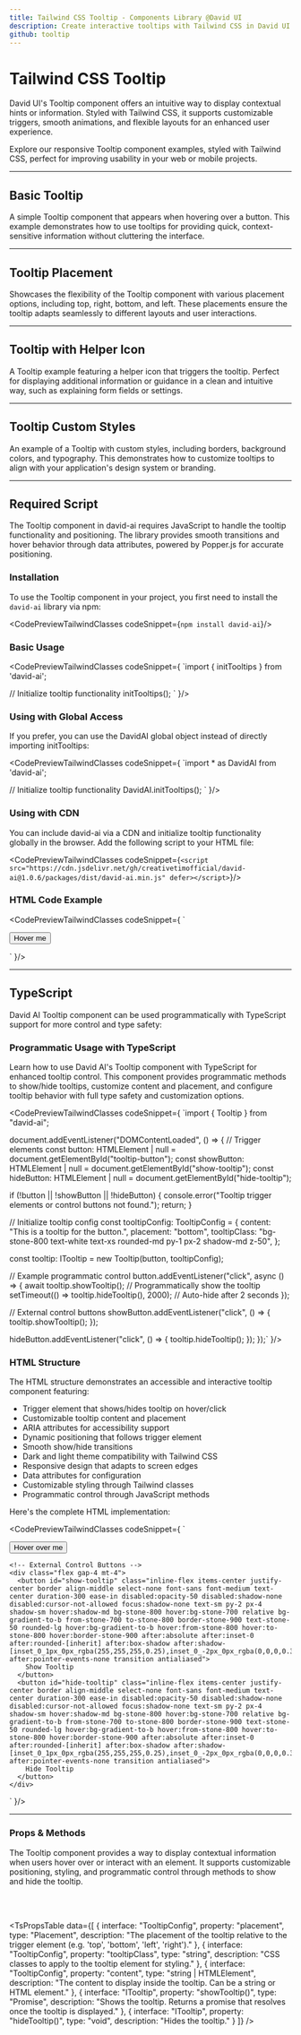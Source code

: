 ```yaml
---
title: Tailwind CSS Tooltip - Components Library @David UI
description: Create interactive tooltips with Tailwind CSS in David UI. Explore a variety of tooltip examples with complete code snippets for free.
github: tooltip
---
```


<ScriptLoader />

<InfoBadge />

# Tailwind CSS Tooltip

David UI's Tooltip component offers an intuitive way to display contextual hints or information. Styled with Tailwind CSS, it supports customizable triggers, smooth animations, and flexible layouts for an enhanced user experience.

Explore our responsive Tooltip component examples, styled with Tailwind CSS, perfect for improving usability in your web or mobile projects.

---

## Basic Tooltip

A simple Tooltip component that appears when hovering over a button. This example demonstrates how to use tooltips for providing quick, context-sensitive information without cluttering the interface.

<PreviewWithCode relativePath="tooltip/tooltip-demo.tsx" language="html" />

---

## Tooltip Placement

Showcases the flexibility of the Tooltip component with various placement options, including top, right, bottom, and left. These placements ensure the tooltip adapts seamlessly to different layouts and user interactions.

<PreviewWithCode relativePath="tooltip/tooltip-placement.tsx" language="html" />

---

## Tooltip with Helper Icon

A Tooltip example featuring a helper icon that triggers the tooltip. Perfect for displaying additional information or guidance in a clean and intuitive way, such as explaining form fields or settings.


<PreviewWithCode relativePath="tooltip/tooltip-with-helper-icon.tsx" language="html" />

---

## Tooltip Custom Styles

An example of a Tooltip with custom styles, including borders, background colors, and typography. This demonstrates how to customize tooltips to align with your application's design system or branding.

<PreviewWithCode relativePath="tooltip/tooltip-custom-styles.tsx" language="html" />

--- 

## Required Script

The Tooltip component in david-ai requires JavaScript to handle the tooltip functionality and positioning. The library provides smooth transitions and hover behavior through data attributes, powered by Popper.js for accurate positioning.

### Installation

To use the Tooltip component in your project, you first need to install the `david-ai` library via npm:

<CodePreviewTailwindClasses codeSnippet={`npm install david-ai`}/>

### Basic Usage

<CodePreviewTailwindClasses codeSnippet={
`import { initTooltips } from 'david-ai';

// Initialize tooltip functionality
initTooltips();
`
}/>

### Using with Global Access
If you prefer, you can use the DavidAI global object instead of directly importing initTooltips:

<CodePreviewTailwindClasses codeSnippet={
`import * as DavidAI from 'david-ai';

// Initialize tooltip functionality
DavidAI.initTooltips();
`
}/>

### Using with CDN
You can include david-ai via a CDN and initialize tooltip functionality globally in the browser. Add the following script to your HTML file:

<CodePreviewTailwindClasses codeSnippet={`<script src="https://cdn.jsdelivr.net/gh/creativetimofficial/david-ai@1.0.6/packages/dist/david-ai.min.js" defer></script>`}/>

### HTML Code Example

<CodePreviewTailwindClasses codeSnippet={
`<div class="flex justify-center">
  <button type="button" 
          data-dui-toggle="tooltip" 
          data-dui-placement="top"
          data-dui-title="Tooltip Title"
          data-dui-tooltip-class="bg-stone-800 text-white text-xs rounded-md py-1 px-2 shadow-md z-50"
          class="inline-flex items-center justify-center border align-middle select-none font-sans font-medium text-center duration-300 ease-in disabled:opacity-50 disabled:shadow-none disabled:cursor-not-allowed focus:shadow-none text-sm py-2 px-4 shadow-sm hover:shadow-md bg-stone-800 hover:bg-stone-700 relative bg-gradient-to-b from-stone-700 to-stone-800 border-stone-900 text-stone-50 rounded-lg hover:bg-gradient-to-b hover:from-stone-800 hover:to-stone-800 hover:border-stone-900 after:absolute after:inset-0 after:rounded-[inherit] after:box-shadow after:shadow-[inset_0_1px_0px_rgba(255,255,255,0.25),inset_0_-2px_0px_rgba(0,0,0,0.35)] after:pointer-events-none transition antialiased">
    Hover me
  </button>
</div>`
}/>

---

## TypeScript

David AI Tooltip component can be used programmatically with TypeScript support for more control and type safety:

### Programmatic Usage with TypeScript

Learn how to use David AI's Tooltip component with TypeScript for enhanced tooltip control. This component provides programmatic methods to show/hide tooltips, customize content and placement, and configure tooltip behavior with full type safety and customization options.


<CodePreviewTailwindClasses codeSnippet={
`import { Tooltip } from "david-ai";

  document.addEventListener("DOMContentLoaded", () => {
  // Trigger elements
  const button: HTMLElement | null = document.getElementById("tooltip-button");
  const showButton: HTMLElement | null = document.getElementById("show-tooltip");
  const hideButton: HTMLElement | null = document.getElementById("hide-tooltip");

  if (!button || !showButton || !hideButton) {
    console.error("Tooltip trigger elements or control buttons not found.");
    return;
  }

  // Initialize tooltip config
  const tooltipConfig: TooltipConfig = {
    content: "This is a tooltip for the button.",
    placement: "bottom", 
    tooltipClass: "bg-stone-800 text-white text-xs rounded-md py-1 px-2 shadow-md z-50",
  };

  const tooltip: ITooltip = new Tooltip(button, tooltipConfig);

  // Example programmatic control
  button.addEventListener("click", async () => {
    await tooltip.showTooltip(); // Programmatically show the tooltip
    setTimeout(() => tooltip.hideTooltip(), 2000); // Auto-hide after 2 seconds
  });

  // External control buttons
  showButton.addEventListener("click", () => {
    tooltip.showTooltip();
  });

  hideButton.addEventListener("click", () => {
    tooltip.hideTooltip();
  });
});`
}/>

### HTML Structure

The HTML structure demonstrates an accessible and interactive tooltip component featuring:

- Trigger element that shows/hides tooltip on hover/click
- Customizable tooltip content and placement
- ARIA attributes for accessibility support 
- Dynamic positioning that follows trigger element
- Smooth show/hide transitions
- Dark and light theme compatibility with Tailwind CSS
- Responsive design that adapts to screen edges
- Data attributes for configuration
- Customizable styling through Tailwind classes
- Programmatic control through JavaScript methods

Here's the complete HTML implementation:

<CodePreviewTailwindClasses codeSnippet={
`<div class="flex flex-col items-center gap-4 mt-8">
    <!-- Tooltip Trigger Elements -->
    <button id="tooltip-button" class="inline-flex items-center justify-center border align-middle select-none font-sans font-medium text-center duration-300 ease-in disabled:opacity-50 disabled:shadow-none disabled:cursor-not-allowed focus:shadow-none text-sm py-2 px-4 shadow-sm hover:shadow-md bg-stone-800 hover:bg-stone-700 relative bg-gradient-to-b from-stone-700 to-stone-800 border-stone-900 text-stone-50 rounded-lg hover:bg-gradient-to-b hover:from-stone-800 hover:to-stone-800 hover:border-stone-900 after:absolute after:inset-0 after:rounded-[inherit] after:box-shadow after:shadow-[inset_0_1px_0px_rgba(255,255,255,0.25),inset_0_-2px_0px_rgba(0,0,0,0.35)] after:pointer-events-none transition antialiased">
      Hover over me
    </button>

    <!-- External Control Buttons -->
    <div class="flex gap-4 mt-4">
      <button id="show-tooltip" class="inline-flex items-center justify-center border align-middle select-none font-sans font-medium text-center duration-300 ease-in disabled:opacity-50 disabled:shadow-none disabled:cursor-not-allowed focus:shadow-none text-sm py-2 px-4 shadow-sm hover:shadow-md bg-stone-800 hover:bg-stone-700 relative bg-gradient-to-b from-stone-700 to-stone-800 border-stone-900 text-stone-50 rounded-lg hover:bg-gradient-to-b hover:from-stone-800 hover:to-stone-800 hover:border-stone-900 after:absolute after:inset-0 after:rounded-[inherit] after:box-shadow after:shadow-[inset_0_1px_0px_rgba(255,255,255,0.25),inset_0_-2px_0px_rgba(0,0,0,0.35)] after:pointer-events-none transition antialiased">
        Show Tooltip
      </button>
      <button id="hide-tooltip" class="inline-flex items-center justify-center border align-middle select-none font-sans font-medium text-center duration-300 ease-in disabled:opacity-50 disabled:shadow-none disabled:cursor-not-allowed focus:shadow-none text-sm py-2 px-4 shadow-sm hover:shadow-md bg-stone-800 hover:bg-stone-700 relative bg-gradient-to-b from-stone-700 to-stone-800 border-stone-900 text-stone-50 rounded-lg hover:bg-gradient-to-b hover:from-stone-800 hover:to-stone-800 hover:border-stone-900 after:absolute after:inset-0 after:rounded-[inherit] after:box-shadow after:shadow-[inset_0_1px_0px_rgba(255,255,255,0.25),inset_0_-2px_0px_rgba(0,0,0,0.35)] after:pointer-events-none transition antialiased">
        Hide Tooltip
      </button>
    </div>
  </div>`
}/>

---

### Props & Methods
The Tooltip component provides a way to display contextual information when users hover over or interact with an element. It supports customizable positioning, styling, and programmatic control through methods to show and hide the tooltip.

<br></br>

<TsPropsTable data={[
  {
    interface: "TooltipConfig",
    property: "placement",
    type: "Placement", 
    description: "The placement of the tooltip relative to the trigger element (e.g. 'top', 'bottom', 'left', 'right')."
  },
  {
    interface: "TooltipConfig",
    property: "tooltipClass",
    type: "string",
    description: "CSS classes to apply to the tooltip element for styling."
  },
  {
    interface: "TooltipConfig",
    property: "content",
    type: "string | HTMLElement",
    description: "The content to display inside the tooltip. Can be a string or HTML element."
  },
  {
    interface: "ITooltip",
    property: "showTooltip()",
    type: "Promise<void>",
    description: "Shows the tooltip. Returns a promise that resolves once the tooltip is displayed."
  },
  {
    interface: "ITooltip", 
    property: "hideTooltip()",
    type: "void",
    description: "Hides the tooltip."
  }
]} />

